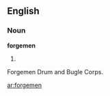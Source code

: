 ==English==

===Noun===
'''forgemen'''

# {{plural of|[[forgeman]]}}

Forgemen Drum and Bugle Corps.

[[ar:forgemen]]